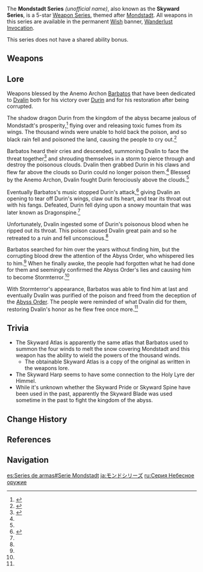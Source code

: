 {{Weapon Series Infobox
|rarity  = 5
|region  = Mondstadt
|naming  = Weapon name: Skyward ''noun''
|lore    = Weapons blessed by [[Barbatos]] and dedicated to [[Dvalin]] for his victory over [[Durin]] and, later, his restoration after becoming corrupted
}}
The '''Mondstadt Series''' ''(unofficial name)'', also known as the '''Skyward Series''', is a 5-star [[Weapon Series]], themed after [[Mondstadt]]. All weapons in this series are available in the permanent [[Wish]] banner, [[Wanderlust Invocation]].

This series does not have a shared ability bonus.

==Weapons==
{{Weapons by Category Table|type=Mondstadt Series}}

==Lore==
Weapons blessed by the Anemo Archon [[Barbatos]] that have been dedicated to [[Dvalin]] both for his victory over [[Durin]] and for his restoration after being corrupted.

The shadow dragon Durin from the kingdom of the abyss became jealous of Mondstadt's prosperity,<ref name="Skyward Blade">{{Ref/Weapon|Skyward Blade}}</ref> flying over and releasing toxic fumes from its wings. The thousand winds were unable to hold back the poison, and so black rain fell and poisoned the land, causing the people to cry out.<ref name="Skyward Spine">{{Ref/Weapon|Skyward Spine}}</ref>

Barbatos heard their cries and descended, summoning Dvalin to face the threat together<ref name="Skyward Pride">{{Ref/Weapon|Skyward Pride}}</ref> and shrouding themselves in a storm to pierce through and destroy the poisonous clouds. Dvalin then grabbed Durin in his claws and flew far above the clouds so Durin could no longer poison them.<ref name="Skyward Spine"/> Blessed by the Anemo Archon, Dvalin fought Durin ferociously above the clouds.<ref name="Skyward Blade"/>

Eventually Barbatos's music stopped Durin's attack,<ref name="Skyward Harp">{{Ref/Weapon|Skyward Harp}}</ref> giving Dvalin an opening to tear off Durin's wings, claw out its heart, and tear its throat out with his fangs. Defeated, Durin fell dying upon a snowy mountain that was later known as Dragonspine.<ref name="Skyward Spine"/>

Unfortunately, Dvalin ingested some of Durin's poisonous blood when he ripped out its throat. This poison caused Dvalin great pain and so he retreated to a ruin and fell unconscious.<ref name="Skyward Spine"/>

Barbatos searched for him over the years without finding him, but the corrupting blood drew the attention of the Abyss Order, who whispered lies to him.<ref name="Skyward Pride"/> When he finally awoke, the people had forgotten what he had done for them and seemingly confirmed the Abyss Order's lies and causing him to become Stormterror.<ref name="Skyward Blade"/>

With Stormterror's appearance, Barbatos was able to find him at last and eventually Dvalin was purified of the poison and freed from the deception of the [[Abyss Order]]. The people were reminded of what Dvalin did for them, restoring Dvalin's honor as he flew free once more.<ref name="Skyward Pride"/>

==Trivia==
*The Skyward Atlas is apparently the same atlas that Barbatos used to summon the four winds to melt the snow covering Mondstadt and this weapon has the ability to wield the powers of the thousand winds.
** The obtainable Skyward Atlas is a copy of the original as written in the weapons lore.
*The Skyward Harp seems to have some connection to the Holy Lyre der Himmel.
*While it's unknown whether the Skyward Pride or Skyward Spine have been used in the past, apparently the Skyward Blade was used sometime in the past to fight the kingdom of the abyss.

==Change History==
{{Change History|1.0}}

==References==
{{Reflist}}

==Navigation==
{{Weapon Series Navbox}}

[[es:Series de armas#Serie Mondstadt]]
[[ja:モンドシリーズ]]
[[ru:Серия Небесное оружие]]